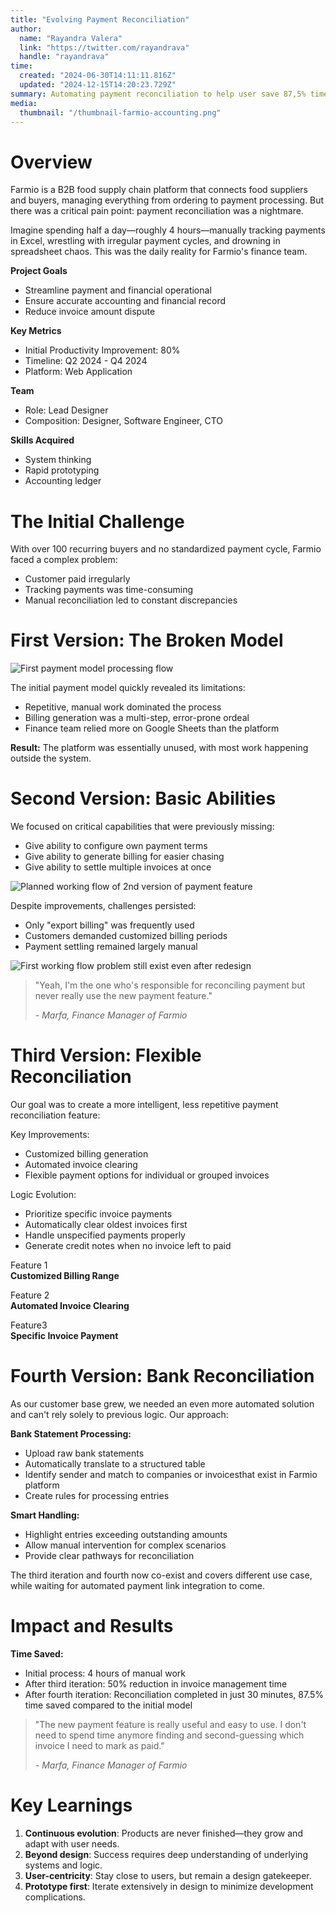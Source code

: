 ```yaml
---
title: "Evolving Payment Reconciliation"
author: 
  name: "Rayandra Valera"
  link: "https://twitter.com/rayandrava"
  handle: "rayandrava"
time:
  created: "2024-06-30T14:11:11.816Z"
  updated: "2024-12-15T14:20:23.729Z"
summary: Automating payment reconciliation to help user save 87,5% time
media:
  thumbnail: "/thumbnail-farmio-accounting.png"
---
```


# Overview

Farmio is a B2B food supply chain platform that connects food suppliers and buyers, managing everything from ordering to payment processing. But there was a critical pain point: payment reconciliation was a nightmare.

Imagine spending half a day—roughly 4 hours—manually tracking payments in Excel, wrestling with irregular payment cycles, and drowning in spreadsheet chaos. This was the daily reality for Farmio's finance team.


**Project Goals**
- Streamline payment and financial operational
- Ensure accurate accounting and financial record
- Reduce invoice amount dispute

**Key Metrics**
- Initial Productivity Improvement: 80%
- Timeline: Q2 2024 - Q4 2024
- Platform: Web Application

**Team**
- Role: Lead Designer
- Composition: Designer, Software Engineer, CTO

**Skills Acquired**
- System thinking
- Rapid prototyping
- Accounting ledger

# The Initial Challenge

With over 100 recurring buyers and no standardized payment cycle, Farmio faced a complex problem:
- Customer paid irregularly
- Tracking payments was time-consuming
- Manual reconciliation led to constant discrepancies


# First Version: The Broken Model

<Image src="/farmiopayment/image1.png" alt="First payment model processing flow" caption="Image 1 - First payment model processing flow" width={3388} height={2542}/>


The initial payment model quickly revealed its limitations:
- Repetitive, manual work dominated the process
- Billing generation was a multi-step, error-prone ordeal
- Finance team relied more on Google Sheets than the platform

**Result:** The platform was essentially unused, with most work happening outside the system.

# Second Version: Basic Abilities

We focused on critical capabilities that were previously missing:


- Give ability to configure own payment terms
- Give ability to generate billing for easier chasing
- Give ability to settle multiple invoices at once

<Image src="/farmiopayment/image2.png" alt="Planned working flow of 2nd version of payment feature" caption="Image 2 - Planned working flow of 2nd version of payment feature" width={3388} height={2542}/>

Despite improvements, challenges persisted:
- Only "export billing" was frequently used
- Customers demanded customized billing periods
- Payment settling remained largely manual

<Image src="/farmiopayment/image3.png" alt="First working flow problem still exist even after redesign" caption="Image 3 - First working flow problem still exist even after redesign" width={3388} height={2542} />

> "Yeah, I'm the one who's responsible for reconciling payment but never really use the new payment feature." 
> 
> *- Marfa, Finance Manager of Farmio*

# Third Version: Flexible Reconciliation

Our goal was to create a more intelligent, less repetitive payment reconciliation feature:

Key Improvements:
- Customized billing generation
- Automated invoice clearing
- Flexible payment options for individual or grouped invoices

Logic Evolution:
- Prioritize specific invoice payments
- Automatically clear oldest invoices first
- Handle unspecified payments properly
- Generate credit notes when no invoice left to paid


Feature 1  
**Customized Billing Range**

<Vimeo videoId="1038920361" caption="Customized billing range" />

Feature 2  
**Automated Invoice Clearing**
<Vimeo videoId="1038920333" caption="Invoice clearing" />

Feature3  
**Specific Invoice Payment**
<Vimeo videoId="1038918421" caption="Invoice payment process" />

# Fourth Version: Bank Reconciliation

As our customer base grew, we needed an even more automated solution and can't rely solely to previous logic. Our approach:

**Bank Statement Processing:**
- Upload raw bank statements
- Automatically translate to a structured table
- Identify sender and match to companies or invoicesthat exist in Farmio platform
- Create rules for processing entries

**Smart Handling:**
- Highlight entries exceeding outstanding amounts
- Allow manual intervention for complex scenarios
- Provide clear pathways for reconciliation
<Vimeo videoId="1039135610" caption="Bank reconciliation" />

The third iteration and fourth now co-exist and covers different use case, while waiting for automated payment link integration to come.

# Impact and Results

**Time Saved:**
- Initial process: 4 hours of manual work
- After third iteration: 50% reduction in invoice management time
- After fourth iteration: Reconciliation completed in just 30 minutes, 87.5% time saved compared to the initial model

> "The new payment feature is really useful and easy to use. I don't need to spend time anymore finding and second-guessing which invoice I need to mark as paid."
> 
> *- Marfa, Finance Manager of Farmio*

# Key Learnings

1. **Continuous evolution**: Products are never finished—they grow and adapt with user needs.
2. **Beyond design**: Success requires deep understanding of underlying systems and logic.
3. **User-centricity**: Stay close to users, but remain a design gatekeeper.
4. **Prototype first**: Iterate extensively in design to minimize development complications.